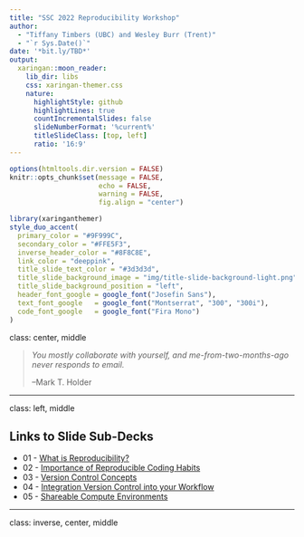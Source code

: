 ```yaml
---
title: "SSC 2022 Reproducibility Workshop"  
author: 
  - "Tiffany Timbers (UBC) and Wesley Burr (Trent)"
  - "`r Sys.Date()`"
date: '*bit.ly/TBD*'
output:
  xaringan::moon_reader:
    lib_dir: libs
    css: xaringan-themer.css
    nature:
      highlightStyle: github
      highlightLines: true
      countIncrementalSlides: false
      slideNumberFormat: '%current%'
      titleSlideClass: [top, left]
      ratio: '16:9'
---
```


```r
options(htmltools.dir.version = FALSE)
knitr::opts_chunk$set(message = FALSE, 
                      echo = FALSE, 
                      warning = FALSE,
                      fig.align = "center")
```

```r
library(xaringanthemer)
style_duo_accent(
  primary_color = "#9F999C",
  secondary_color = "#FFE5F3",
  inverse_header_color = "#8F8C8E",
  link_color = "deeppink",
  title_slide_text_color = "#3d3d3d",
  title_slide_background_image = "img/title-slide-background-light.png",
  title_slide_background_position = "left",
  header_font_google = google_font("Josefin Sans"),
  text_font_google   = google_font("Montserrat", "300", "300i"),
  code_font_google   = google_font("Fira Mono")
)
```

class: center, middle

> *You mostly collaborate with yourself, 
> and me-from-two-months-ago never responds to email.*
> 
> --Mark T. Holder

---

class: left, middle

## Links to Slide Sub-Decks

* 01 - [What is Reproducibility?](01-what-is-reproducibility.html)
* 02 - [Importance of Reproducible Coding Habits](02-importance-of-reproducible-coding-habits.html)
* 03 - [Version Control Concepts](03-version-control.html)
* 04 - [Integration Version Control into your Workflow](04-integration-version-control-Rstudio.html)
* 05 - [Shareable Compute Environments](05-shareable-compute.html)

---

class: inverse, center, middle


